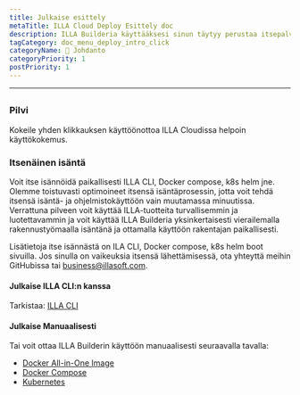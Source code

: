 ```yaml
---
title: Julkaise esittely
metaTitle: ILLA Cloud Deploy Esittely doc
description: ILLA Builderia käyttääksesi sinun täytyy perustaa itsepalveluympäristö paikallisesti tai käyttää ILLA Cloud ohittaa rakennusprosessin ja nopeasti käyttää ILLA tuotteita.
tagCategory: doc_menu_deploy_intro_click
categoryName: 👋 Johdanto
categoryPriority: 1
postPriority: 1
---
```


* * *

## <Heading hidden>Julkaise esittely</Heading>

### Pilvi

Kokeile yhden klikkauksen käyttöönottoa ILLA Cloudissa helpoin käyttökokemus.

### Itsenäinen isäntä

Voit itse isännöidä paikallisesti ILLA CLI, Docker compose, k8s helm jne. Olemme toistuvasti optimoineet itsensä isäntäprosessin, jotta voit tehdä itsensä isäntä- ja ohjelmistokäyttöön vain muutamassa minuutissa. Verrattuna pilveen voit käyttää ILLA-tuotteita turvallisemmin ja luotettavammin ja voit käyttää ILLA Builderia yksinkertaisesti vierailemalla rakennustyömaalla isäntänä ja ottamalla käyttöön rakentajan paikallisesti.

Lisätietoja itse isännästä on ILA CLI, Docker compose, k8s helm boot sivuilla.
Jos sinulla on vaikeuksia itsensä lähettämisessä, ota yhteyttä meihin GitHubissa tai business@illasoft.com.

#### Julkaise ILLA CLI:n kanssa

Tarkistaa: [ILLA CLI](https://www.illacloud.com/docs/illa-cli)

#### Julkaise Manuaalisesti

Tai voit ottaa ILLA Builderin käyttöön manuaalisesti seuraavalla tavalla:

-   [Docker All-in-One Image](https://github.com/illacloud/deploy-illa-manually/blob/main/docker/README.md)
-   [Docker Compose](https://github.com/illacloud/deploy-illa-manually/blob/main/docker-compose/README.md)
-   [Kubernetes](https://github.com/illacloud/deploy-illa-manually/blob/main/kubernetes/README.md)
